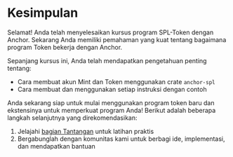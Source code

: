 
# Kesimpulan

Selamat! Anda telah menyelesaikan kursus program SPL-Token dengan Anchor. Sekarang Anda memiliki pemahaman yang kuat tentang bagaimana program Token bekerja dengan Anchor.

<ArticleSection name="Apa yang telah Anda pelajari" id="what-you-learned" level="h2" />

Sepanjang kursus ini, Anda telah mendapatkan pengetahuan penting tentang:
- Cara membuat akun Mint dan Token menggunakan crate `anchor-spl`
- Cara membuat dan menggunakan setiap instruksi dengan contoh

<ArticleSection name="Langkah Selanjutnya" id="next-steps" level="h2" />

Anda sekarang siap untuk mulai menggunakan program token baru dan ekstensinya untuk memperkuat program Anda! Berikut adalah beberapa langkah selanjutnya yang direkomendasikan:

1. Jelajahi [bagian Tantangan](/id/challenges) untuk latihan praktis
2. Bergabunglah dengan komunitas kami untuk berbagi ide, implementasi, dan mendapatkan bantuan
